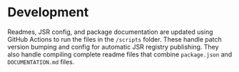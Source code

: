 
<Meta title="Development"/>

# Development

Readmes, JSR config, and package documentation are updated using GitHub Actions to run the files in the `/scripts` folder. These handle patch version bumping and config for automatic JSR registry publishing. They also handle compiling complete readme files that combine `package.json` and `DOCUMENTATION.md` files.
